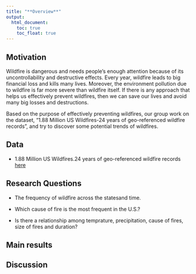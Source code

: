 ```yaml
---
title: "**Overview**"
output:
  html_document: 
    toc: true
    toc_float: true
---
```


## **Motivation**

Wildfire is dangerous and needs people’s enough attention because of its uncontrollability and destructive effects. Every year, wildfire leads to big financial loss and kills many lives. Moreover, the environment pollution due to wildfire is far more severe than wildfire itself. If there is any approach that helps us effectively prevent wildfires, then we can save our lives and avoid many big losses and destructions. 

Based on the purpose of effectively preventing wildfires, our group work on the dataset, “1.88 Million US Wildfires-24 years of geo-referenced wildfire records”, and try to discover some potential trends of wildfires. 

## **Data**

* 1.88 Million US Wildfires.24 years of geo-referenced wildfire records   [here](https://www.kaggle.com/rtatman/188-million-us-wildfires)

## **Research Questions**

* The frequency of wildfire across the statesand time.

* Which cause of fire is the most frequent in the U.S.?

* Is there a relationship among temprature, precipitation, cause of fires, size of fires and duration?

## **Main results**



## **Discussion**

